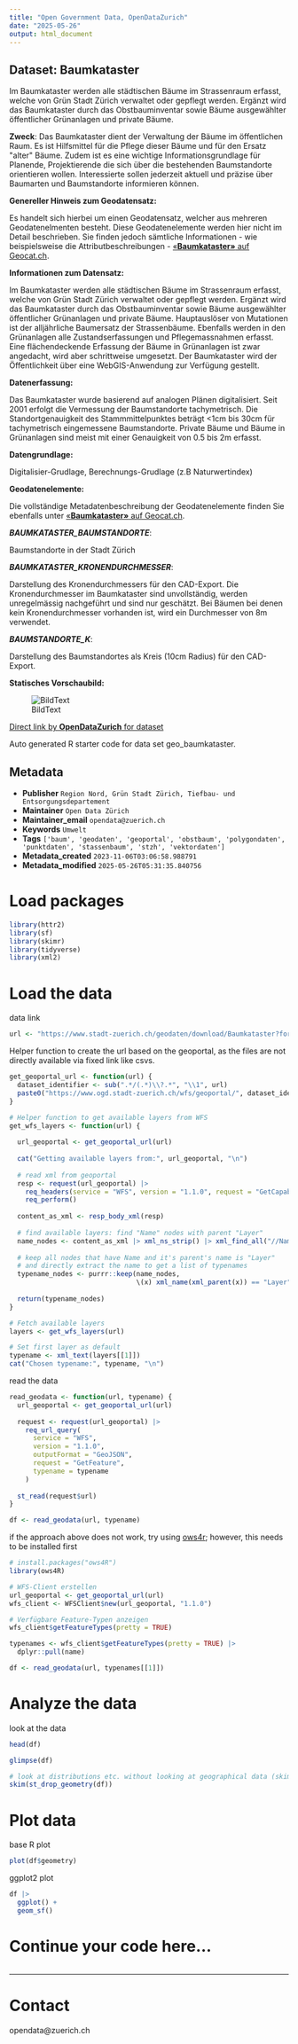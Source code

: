 ```yaml
---
title: "Open Government Data, OpenDataZurich"
date: "2025-05-26"
output: html_document
---
```


## Dataset: Baumkataster

Im Baumkataster werden alle städtischen Bäume im Strassenraum erfasst, welche von Grün Stadt Zürich verwaltet oder gepflegt werden. Ergänzt wird das Baumkataster durch das Obstbauminventar sowie Bäume ausgewählter öffentlicher Grünanlagen und private Bäume.

**Zweck**: Das Baumkataster dient der Verwaltung der Bäume im öffentlichen Raum. Es ist Hilfsmittel für die Pflege dieser Bäume und für den Ersatz &quot;alter&quot; Bäume. Zudem ist es eine wichtige Informationsgrundlage für Planende, Projektierende die sich über die bestehenden Baumstandorte orientieren wollen. Interessierte sollen jederzeit aktuell und präzise über Baumarten und Baumstandorte informieren können.

**Genereller Hinweis zum Geodatensatz:**

Es handelt sich hierbei um einen Geodatensatz, welcher aus mehreren Geodatenelmenten besteht. Diese Geodatenelemente werden hier nicht im Detail beschrieben. Sie finden jedoch sämtliche Informationen - wie beispielsweise die Attributbeschreibungen - [«**Baumkataster»** auf Geocat.ch](https://www.geocat.ch/geonetwork/srv/ger/catalog.search#/metadata/5b17c52e-1fcd-e0e4-47b2-ab784f1bead7).
			   

**Informationen zum Datensatz:**

Im Baumkataster werden alle städtischen Bäume im Strassenraum erfasst, welche von Grün Stadt Zürich verwaltet oder gepflegt werden. Ergänzt wird das Baumkataster durch das Obstbauminventar sowie Bäume ausgewählter öffentlicher Grünanlagen und private Bäume. Hauptauslöser von Mutationen ist der alljährliche Baumersatz der Strassenbäume. Ebenfalls werden in den Grünanlagen alle Zustandserfassungen und Pflegemassnahmen erfasst. Eine flächendeckende Erfassung der Bäume in Grünanlagen ist zwar angedacht, wird aber schrittweise umgesetzt. Der Baumkataster wird der Öffentlichkeit über eine WebGIS-Anwendung zur Verfügung gestellt.

**Datenerfassung:**

Das Baumkataster wurde basierend auf analogen Plänen digitalisiert. Seit 2001 erfolgt die Vermessung der Baumstandorte tachymetrisch. Die Standortgenauigkeit des Stammmittelpunktes beträgt <1cm bis 30cm für tachymetrisch eingemessene Baumstandorte. Private Bäume und Bäume in Grünanlagen sind meist mit einer Genauigkeit von 0.5 bis 2m erfasst.

**Datengrundlage:**

Digitalisier-Grudlage, Berechnungs-Grudlage (z.B Naturwertindex)

**Geodatenelemente:**

Die vollständige Metadatenbeschreibung der Geodatenelemente finden Sie ebenfalls unter [«**Baumkataster»** auf Geocat.ch](https://www.geocat.ch/geonetwork/srv/ger/md.viewer#/full_view/5b17c52e-1fcd-e0e4-47b2-ab784f1bead7).

***BAUMKATASTER_BAUMSTANDORTE***: 

Baumstandorte in der Stadt Zürich


***BAUMKATASTER_KRONENDURCHMESSER***: 

Darstellung des Kronendurchmessers für den CAD-Export. Die Kronendurchmesser im Baumkataster sind unvollständig, werden unregelmässig nachgeführt und sind nur geschätzt. Bei Bäumen bei denen kein Kronendurchmesser vorhanden ist, wird ein Durchmesser von 8m verwendet.


***BAUMSTANDORTE_K***: 

Darstellung des Baumstandortes als Kreis (10cm Radius) für den CAD-Export.




**Statisches Vorschaubild:**

![BildText](https://www.gis.stadt-zuerich.ch/zueriplan_docs/geocat/5b17c52e-1fcd-e0e4-47b2-ab784f1bead7.png)



[Direct link by **OpenDataZurich** for dataset](https://data.stadt-zuerich.ch/dataset/geo_baumkataster)

Auto generated R starter code for data set geo_baumkataster.

## Metadata

- **Publisher** `Region Nord, Grün Stadt Zürich, Tiefbau- und Entsorgungsdepartement`
- **Maintainer** `Open Data Zürich`
- **Maintainer_email** `opendata@zuerich.ch`
- **Keywords** `Umwelt`
- **Tags** `['baum', 'geodaten', 'geoportal', 'obstbaum', 'polygondaten', 'punktdaten', 'stassenbaum', 'stzh', 'vektordaten']`
- **Metadata_created** `2023-11-06T03:06:58.988791`
- **Metadata_modified** `2025-05-26T05:31:35.840756`


# Load packages

```r
library(httr2)
library(sf)
library(skimr)
library(tidyverse)
library(xml2)
```

# Load the data

data link
```r
url <- "https://www.stadt-zuerich.ch/geodaten/download/Baumkataster?format=geojson_link"
```


Helper function to create the url based on the geoportal, as the files are not directly available via fixed link like csvs.
```r
get_geoportal_url <- function(url) {
  dataset_identifier <- sub(".*/(.*)\\?.*", "\\1", url)
  paste0("https://www.ogd.stadt-zuerich.ch/wfs/geoportal/", dataset_identifier)
}
```

```r
# Helper function to get available layers from WFS
get_wfs_layers <- function(url) {
  
  url_geoportal <- get_geoportal_url(url)
  
  cat("Getting available layers from:", url_geoportal, "\n")
  
  # read xml from geoportal
  resp <- request(url_geoportal) |> 
    req_headers(service = "WFS", version = "1.1.0", request = "GetCapabilities") |> 
    req_perform()
  
  content_as_xml <- resp_body_xml(resp)
  
  # find available layers: find "Name" nodes with parent "Layer"
  name_nodes <- content_as_xml |> xml_ns_strip() |> xml_find_all("//Name")
  
  # keep all nodes that have Name and it's parent's name is "Layer"
  # and directly extract the name to get a list of typenames
  typename_nodes <- purrr::keep(name_nodes,
                                \(x) xml_name(xml_parent(x)) == "Layer")
  
  return(typename_nodes)
}

# Fetch available layers
layers <- get_wfs_layers(url)

# Set first layer as default
typename <- xml_text(layers[[1]])
cat("Chosen typename:", typename, "\n")
```

read the data
```r
read_geodata <- function(url, typename) {
  url_geoportal <- get_geoportal_url(url)
  
  request <- request(url_geoportal) |>
    req_url_query(
      service = "WFS",
      version = "1.1.0",
      outputFormat = "GeoJSON",
      request = "GetFeature",
      typename = typename
    )
  
  st_read(request$url)
}

df <- read_geodata(url, typename)
```

if the approach above does not work, try using [ows4r](https://eblondel.github.io/ows4R/); however, this needs to be installed first
```r
# install.packages("ows4R")
library(ows4R)

# WFS-Client erstellen
url_geoportal <- get_geoportal_url(url)
wfs_client <- WFSClient$new(url_geoportal, "1.1.0")

# Verfügbare Feature-Typen anzeigen
wfs_client$getFeatureTypes(pretty = TRUE)

typenames <- wfs_client$getFeatureTypes(pretty = TRUE) |> 
  dplyr::pull(name)

df <- read_geodata(url, typenames[[1]])
```

# Analyze the data

look at the data
```r
head(df)
```

```r
glimpse(df)
```

```r
# look at distributions etc. without looking at geographical data (skim cannot deal with geometries)
skim(st_drop_geometry(df))
```

# Plot data

base R plot
```r
plot(df$geometry)
```

ggplot2 plot
```r
df |>
  ggplot() +
  geom_sf()
```

# Continue your code here...

```r

```

------------------------------------------------------------------------

# Contact

opendata@zuerich.ch
